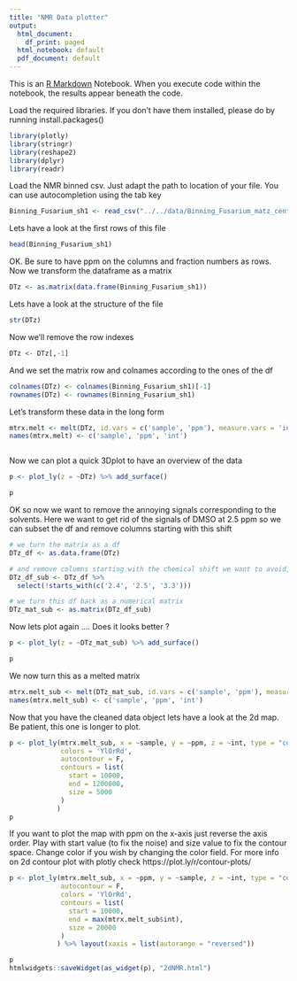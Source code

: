 ```yaml
---
title: "NMR Data plotter"
output:
  html_document:
    df_print: paged
  html_notebook: default
  pdf_document: default
---
```


This is an [R Markdown](http://rmarkdown.rstudio.com) Notebook. When you execute code within the notebook, the results appear beneath the code. 


Load the required libraries. If you don't have them installed, please do by running install.packages()

```r
library(plotly)
library(stringr)
library(reshape2)
library(dplyr)
library(readr)

```


Load the NMR binned csv. Just adapt the path to location of your file. You can use autocompletion using the tab key

```r
Binning_Fusarium_sh1 <- read_csv("../../data/Binning_Fusarium_matz_center_named.csv")
```

Lets have a look at the first rows of this file 

```r
head(Binning_Fusarium_sh1)
```

OK. Be sure to have ppm on the columns and fraction numbers as rows.
Now we transform the dataframe as a matrix

```r
DTz <- as.matrix(data.frame(Binning_Fusarium_sh1))
```

Lets have a look at the structure of the file 

```r
str(DTz)
```

Now we'll remove the row indexes

```r
DTz <- DTz[,-1] 
```

And we set the matrix row and colnames according to the ones of the df

```r
colnames(DTz) <- colnames(Binning_Fusarium_sh1)[-1]
rownames(DTz) <- rownames(Binning_Fusarium_sh1)

```
Let's transform these data in the long form

```r

mtrx.melt <- melt(DTz, id.vars = c('sample', 'ppm'), measure.vars = 'int')
names(mtrx.melt) <- c('sample', 'ppm', 'int')



```

Now we can plot a quick 3Dplot to have an overview of the data

```r

p <- plot_ly(z = ~DTz) %>% add_surface()

p
```

OK so now we want to remove the annoying signals corresponding to the solvents.
Here we want to get rid of the signals of DMSO at 2.5 ppm so we can subset the df and remove columns starting with this shift

```r
# we turn the matrix as a df
DTz_df <- as.data.frame(DTz)

# and remove columns starting with the chemical shift we want to avoid, here DMSO signals a 2.5 ppm and H2O at 3.3
DTz_df_sub <- DTz_df %>% 
  select(!starts_with(c('2.4', '2.5', '3.3')))

# we turn this df back as a numerical matrix
DTz_mat_sub <- as.matrix(DTz_df_sub)
```

Now lets plot again .... Does it looks better ? 

```r
p <- plot_ly(z = ~DTz_mat_sub) %>% add_surface()

p
```

We now turn this as a melted matrix

```r
mtrx.melt_sub <- melt(DTz_mat_sub, id.vars = c('sample', 'ppm'), measure.vars = 'int')
names(mtrx.melt_sub) <- c('sample', 'ppm', 'int')
```

Now that you have the cleaned data object lets have a look at the 2d map. Be patient, this one is longer to plot.


```r
p <- plot_ly(mtrx.melt_sub, x = ~sample, y = ~ppm, z = ~int, type = "contour",
             colors = 'YlOrRd',
             autocontour = F,
             contours = list(
               start = 10000,
               end = 1200000,
               size = 5000
             )
            )
p
```

If you want to plot the map with ppm on the x-axis just reverse the axis order. Play with start value (to fix the noise) and size value to fix the contour space. Change color if you wish by changing the color field. For more info on 2d contour plot with plotly check https://plot.ly/r/contour-plots/

```r



p <- plot_ly(mtrx.melt_sub, x = ~ppm, y = ~sample, z = ~int, type = "contour",
             autocontour = F,
             colors = 'YlOrRd',
             contours = list(
               start = 10000,
               end = max(mtrx.melt_sub$int),
               size = 20000
             )
            ) %>% layout(xaxis = list(autorange = "reversed"))

p
htmlwidgets::saveWidget(as_widget(p), "2dNMR.html")
```

